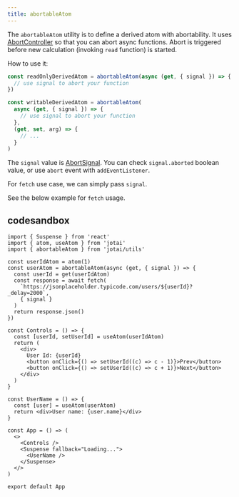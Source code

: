 ```yaml
---
title: abortableAtom
---
```


The `abortableAtom` utility is to define a derived atom with abortability.
It uses [AbortController](https://developer.mozilla.org/en-US/docs/Web/API/AbortController) so that you can abort async functions.
Abort is triggered before new calculation (invoking `read` function) is started.

How to use it:

```ts
const readOnlyDerivedAtom = abortableAtom(async (get, { signal }) => {
  // use signal to abort your function
})

const writableDerivedAtom = abortableAtom(
  async (get, { signal }) => {
    // use signal to abort your function
  },
  (get, set, arg) => {
    // ...
  }
)
```

The `signal` value is [AbortSignal](https://developer.mozilla.org/en-US/docs/Web/API/AbortSignal).
You can check `signal.aborted` boolean value, or use `abort` event with `addEventListener`.

For `fetch` use case, we can simply pass `signal`.

See the below example for `fetch` usage.

## codesandbox

<CodeSandbox id="h1c9go" />

```tsx
import { Suspense } from 'react'
import { atom, useAtom } from 'jotai'
import { abortableAtom } from 'jotai/utils'

const userIdAtom = atom(1)
const userAtom = abortableAtom(async (get, { signal }) => {
  const userId = get(userIdAtom)
  const response = await fetch(
    `https://jsonplaceholder.typicode.com/users/${userId}?_delay=2000`,
    { signal }
  )
  return response.json()
})

const Controls = () => {
  const [userId, setUserId] = useAtom(userIdAtom)
  return (
    <div>
      User Id: {userId}
      <button onClick={() => setUserId((c) => c - 1)}>Prev</button>
      <button onClick={() => setUserId((c) => c + 1)}>Next</button>
    </div>
  )
}

const UserName = () => {
  const [user] = useAtom(userAtom)
  return <div>User name: {user.name}</div>
}

const App = () => (
  <>
    <Controls />
    <Suspense fallback="Loading...">
      <UserName />
    </Suspense>
  </>
)

export default App
```
